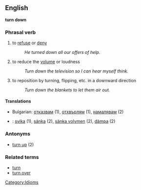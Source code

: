 ==English==
'''turn down'''

=== Phrasal verb ===
# to [[refuse]] or [[deny]]
#: ''He turned down all our offers of help.''
# to reduce the [[volume]] or loudness
#: ''Turn down the television so I can hear myself think.''
# to reposition by turning, flipping, etc. in a downward direction
#: ''Turn down the blankets to let them air out.''

==== Translations ====
*Bulgarian: [[отказвам]] (1), [[отхвърлям]] (1), [[намалявам]] (2)
*{{sv}}: [[svika]] (1), [[sänka]] (2), [[sänka volymen]] (2), [[dämpa]] (2)

=== Antonyms ===
*[[turn up]] (2)

=== Related terms ===
*[[turn]] 
*[[turn over]]

[[Category:Idioms]]